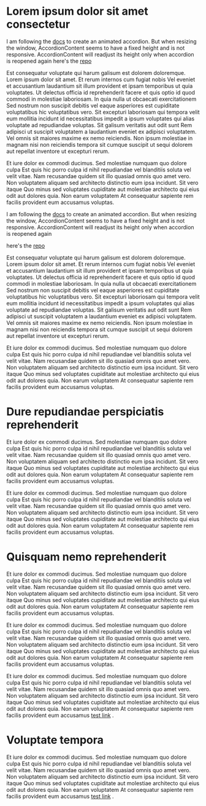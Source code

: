
# Lorem ipsum dolor sit amet consectetur

I am following the [docs](https://www.radix-ui.com/docs/primitives/components/accordion#animating-content-size) to create an animated accordion. But when resizing the window, AccordionContent seems to have a fixed height and is not responsive. AccordionContent will readjust its height only when accordion is reopened again
here's the [repo](https://codesandbox.io/s/busy-carlos-6kbu8z?file=/src/App.js)

<VideoPlayer url="https://www.youtube.com/watch?v=JprasU8qsGs"/>

Est consequatur voluptate qui harum galisum est dolorem doloremque.
Lorem ipsum dolor sit amet. Et rerum internos cum fugiat nobis Vel eveniet et accusantium laudantium sit illum provident et ipsam temporibus ut quia voluptates. Ut delectus officia id reprehenderit facere et quis optio id quod commodi in molestiae laboriosam. In quia nulla ut obcaecati exercitationem Sed nostrum non suscipit debitis vel eaque asperiores est cupiditate voluptatibus hic voluptatibus vero. Sit excepturi laboriosam qui tempora velit eum mollitia incidunt id necessitatibus impedit a ipsum voluptates qui alias voluptate ad repudiandae voluptas. Sit galisum veritatis aut odit sunt Rem adipisci ut suscipit voluptatem a laudantium eveniet ex adipisci voluptatem. Vel omnis sit maiores maxime ex nemo reiciendis. Non ipsum molestiae in magnam nisi non reiciendis tempora sit cumque suscipit ut sequi dolorem aut repellat inventore ut excepturi rerum.

Et iure dolor ex commodi ducimus.
Sed molestiae numquam quo dolore culpa Est quis hic porro culpa id nihil repudiandae vel blanditiis soluta vel velit vitae. Nam recusandae quidem sit illo quasiad omnis quo amet vero. Non voluptatem aliquam sed architecto distinctio eum ipsa incidunt. Sit vero itaque Quo minus sed voluptates cupiditate aut molestiae architecto qui eius odit aut dolores quia. Non earum voluptatem At consequatur sapiente rem facilis provident eum accusamus voluptas.

I am following the [docs](https://www.radix-ui.com/docs/primitives/components/accordion#animating-content-size) to create an animated accordion. But when resizing the window, AccordionContent seems to have a fixed height and is not responsive. AccordionContent will readjust its height only when accordion is reopened again


here's the [repo](https://codesandbox.io/s/busy-carlos-6kbu8z?file=/src/App.js)

Est consequatur voluptate qui harum galisum est dolorem doloremque.
Lorem ipsum dolor sit amet. Et rerum internos cum fugiat nobis Vel eveniet et accusantium laudantium sit illum provident et ipsam temporibus ut quia voluptates. Ut delectus officia id reprehenderit facere et quis optio id quod commodi in molestiae laboriosam. In quia nulla ut obcaecati exercitationem Sed nostrum non suscipit debitis vel eaque asperiores est cupiditate voluptatibus hic voluptatibus vero. Sit excepturi laboriosam qui tempora velit eum mollitia incidunt id necessitatibus impedit a ipsum voluptates qui alias voluptate ad repudiandae voluptas. Sit galisum veritatis aut odit sunt Rem adipisci ut suscipit voluptatem a laudantium eveniet ex adipisci voluptatem. Vel omnis sit maiores maxime ex nemo reiciendis. Non ipsum molestiae in magnam nisi non reiciendis tempora sit cumque suscipit ut sequi dolorem aut repellat inventore ut excepturi rerum.

Et iure dolor ex commodi ducimus.
Sed molestiae numquam quo dolore culpa Est quis hic porro culpa id nihil repudiandae vel blanditiis soluta vel velit vitae. Nam recusandae quidem sit illo quasiad omnis quo amet vero. Non voluptatem aliquam sed architecto distinctio eum ipsa incidunt. Sit vero itaque Quo minus sed voluptates cupiditate aut molestiae architecto qui eius odit aut dolores quia. Non earum voluptatem At consequatur sapiente rem facilis provident eum accusamus voluptas.


# Dure repudiandae perspiciatis reprehenderit

Et iure dolor ex commodi ducimus.
Sed molestiae numquam quo dolore culpa Est quis hic porro culpa id nihil repudiandae vel blanditiis soluta vel velit vitae. Nam recusandae quidem sit illo quasiad omnis quo amet vero. Non voluptatem aliquam sed architecto distinctio eum ipsa incidunt. Sit vero itaque Quo minus sed voluptates cupiditate aut molestiae architecto qui eius odit aut dolores quia. Non earum voluptatem At consequatur sapiente rem facilis provident eum accusamus voluptas.

Et iure dolor ex commodi ducimus.
Sed molestiae numquam quo dolore culpa Est quis hic porro culpa id nihil repudiandae vel blanditiis soluta vel velit vitae. Nam recusandae quidem sit illo quasiad omnis quo amet vero. Non voluptatem aliquam sed architecto distinctio eum ipsa incidunt. Sit vero itaque Quo minus sed voluptates cupiditate aut molestiae architecto qui eius odit aut dolores quia. Non earum voluptatem At consequatur sapiente rem facilis provident eum accusamus voluptas.




# Quisquam nemo reprehenderit

Et iure dolor ex commodi ducimus.
Sed molestiae numquam quo dolore culpa Est quis hic porro culpa id nihil repudiandae vel blanditiis soluta vel velit vitae. Nam recusandae quidem sit illo quasiad omnis quo amet vero. Non voluptatem aliquam sed architecto distinctio eum ipsa incidunt. Sit vero itaque Quo minus sed voluptates cupiditate aut molestiae architecto qui eius odit aut dolores quia. Non earum voluptatem At consequatur sapiente rem facilis provident eum accusamus voluptas.

Et iure dolor ex commodi ducimus.
Sed molestiae numquam quo dolore culpa Est quis hic porro culpa id nihil repudiandae vel blanditiis soluta vel velit vitae. Nam recusandae quidem sit illo quasiad omnis quo amet vero. Non voluptatem aliquam sed architecto distinctio eum ipsa incidunt. Sit vero itaque Quo minus sed voluptates cupiditate aut molestiae architecto qui eius odit aut dolores quia. Non earum voluptatem At consequatur sapiente rem facilis provident eum accusamus voluptas.

Et iure dolor ex commodi ducimus.
Sed molestiae numquam quo dolore culpa Est quis hic porro culpa id nihil repudiandae vel blanditiis soluta vel velit vitae. Nam recusandae quidem sit illo quasiad omnis quo amet vero. Non voluptatem aliquam sed architecto distinctio eum ipsa incidunt. Sit vero itaque Quo minus sed voluptates cupiditate aut molestiae architecto qui eius odit aut dolores quia. Non earum voluptatem At consequatur sapiente rem facilis provident eum accusamus [test link](#item-one) .

# Voluptate tempora
Et iure dolor ex commodi ducimus.
Sed molestiae numquam quo dolore culpa Est quis hic porro culpa id nihil repudiandae vel blanditiis soluta vel velit vitae. Nam recusandae quidem sit illo quasiad omnis quo amet vero. Non voluptatem aliquam sed architecto distinctio eum ipsa incidunt. Sit vero itaque Quo minus sed voluptates cupiditate aut molestiae architecto qui eius odit aut dolores quia. Non earum voluptatem At consequatur sapiente rem facilis provident eum accusamus [test link](#item-one) .